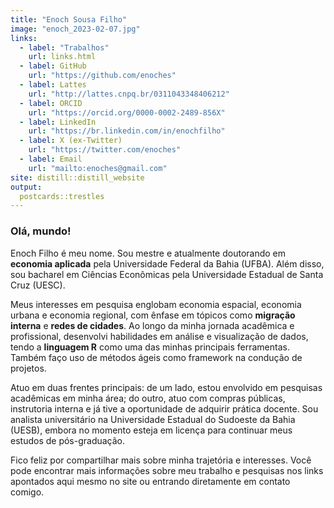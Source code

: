 ```yaml
---
title: "Enoch Sousa Filho"
image: "enoch_2023-02-07.jpg"
links:
  - label: "Trabalhos"
    url: links.html
  - label: GitHub
    url: "https://github.com/enoches"
  - label: Lattes
    url: "http://lattes.cnpq.br/0311043348406212"
  - label: ORCID
    url: "https://orcid.org/0000-0002-2489-856X"
  - label: LinkedIn
    url: "https://br.linkedin.com/in/enochfilho"
  - label: X (ex-Twitter)
    url: "https://twitter.com/enoches"
  - label: Email
    url: "mailto:enoches@gmail.com"
site: distill::distill_website
output:
  postcards::trestles
---
```


  
### Olá, mundo!  

Enoch Filho é meu nome. Sou mestre e atualmente doutorando em __economia aplicada__ pela Universidade Federal da Bahia (UFBA). Além disso, sou bacharel em Ciências Econômicas pela Universidade Estadual de Santa Cruz (UESC).  

Meus interesses em pesquisa englobam economia espacial, economia urbana e economia regional, com ênfase em tópicos como __migração interna__ e __redes de cidades__. Ao longo da minha jornada acadêmica e profissional, desenvolvi habilidades em análise e visualização de dados, tendo a __linguagem R__ como uma das minhas principais ferramentas. Também faço uso de métodos ágeis como framework na condução de projetos.  

Atuo em duas frentes principais: de um lado, estou envolvido em pesquisas acadêmicas em minha área; do outro, atuo com compras públicas, instrutoria interna e já tive a oportunidade de adquirir prática docente. Sou analista universitário na Universidade Estadual do Sudoeste da Bahia (UESB), embora no momento esteja em licença para continuar meus estudos de pós-graduação.

Fico feliz por compartilhar mais sobre minha trajetória e interesses. Você pode encontrar mais informações sobre meu trabalho e pesquisas nos links apontados aqui mesmo no site ou entrando diretamente em contato comigo.
